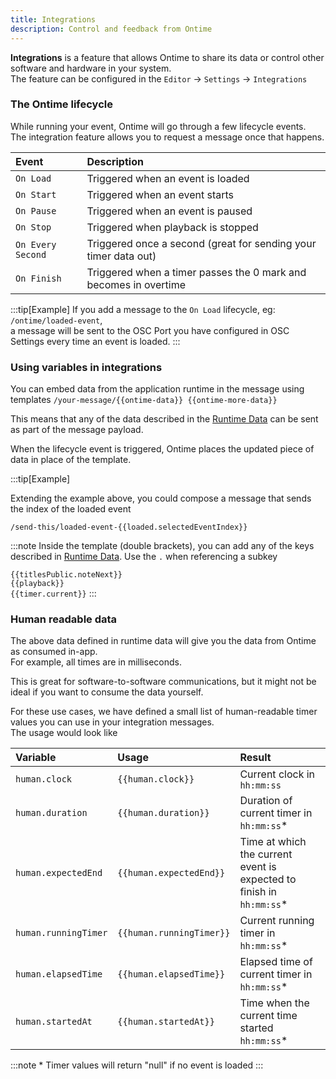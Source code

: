 ```yaml
---
title: Integrations
description: Control and feedback from Ontime
---
```


**Integrations** is a feature that allows Ontime to share its data or control other software and hardware in your system. \
The feature can be configured in the `Editor` -> `Settings` -> `Integrations`

### The Ontime lifecycle

While running your event, Ontime will go through a few lifecycle events.\
The integration feature allows you to request a message once that happens.

| Event                 | Description                                                        | 
| :-------------------- | :----------------------------------------------------------------- |
| `On Load`             | Triggered when an event is loaded                                  |
| `On Start`            | Triggered when an event starts                                     |
| `On Pause`            | Triggered when an event is paused                                  |
| `On Stop`             | Triggered when playback is stopped                                 |
| `On Every Second`     | Triggered once a second (great for sending your timer data out)    |
| `On Finish`           | Triggered when a timer passes the 0 mark and becomes in overtime   |


:::tip[Example]
If you add a message to the `On Load` lifecycle, eg: `/ontime/loaded-event`,\
a message will be sent to the OSC Port you have configured in OSC Settings every time an event is loaded.
:::

### Using variables in integrations

You can embed data from the application runtime in the message using templates `/your-message/{{ontime-data}} {{ontime-more-data}}`

This means that any of the data described in the [Runtime Data](/api/runtime-data) can be sent as part of the message payload.

When the lifecycle event is triggered, Ontime places the updated piece of data in place of the template.

:::tip[Example]

Extending the example above, you could compose a message that sends the index of the loaded event

```
/send-this/loaded-event-{{loaded.selectedEventIndex}}
```

:::note
Inside the template (double brackets), you can add any of the keys described in [Runtime Data](api/runtime-data). Use the  `.` when referencing a subkey

`{{titlesPublic.noteNext}}` \
`{{playback}}` \
`{{timer.current}}`
:::

### Human readable data

The above data defined in runtime data will give you the data from Ontime as consumed in-app.\
For example, all times are in milliseconds.

This is great for software-to-software communications, but it might not be ideal if you want to consume the data yourself.

For these use cases, we have defined a small list of human-readable timer values you can use in your integration messages.\
The usage would look like

| Variable             | Usage                      | Result                                                                |
| :------------------- | :------------------------- | :-------------------------------------------------------------------- |
| `human.clock`        | `{{human.clock}}`          | Current clock in `hh:mm:ss`                                           |
| `human.duration`     | `{{human.duration}}`       | Duration of current timer in  `hh:mm:ss`\*                            |
| `human.expectedEnd`  | `{{human.expectedEnd}}`    | Time at which the current event is expected to finish in `hh:mm:ss`\* |
| `human.runningTimer` | `{{human.runningTimer}}`   | Current running timer in `hh:mm:ss`\*                                 |
| `human.elapsedTime`  | `{{human.elapsedTime}}`    | Elapsed time of current timer in `hh:mm:ss`\*                         |
| `human.startedAt`    | `{{human.startedAt}}`      | Time when the current time started `hh:mm:ss`\*                       |

:::note
\* Timer values will return "null" if no event is loaded
:::
